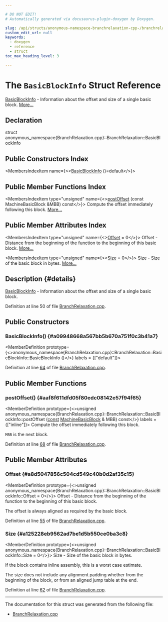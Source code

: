 ```yaml
---

# DO NOT EDIT!
# Automatically generated via docusaurus-plugin-doxygen by Doxygen.

slug: /api/structs/anonymous-namespace-branchrelaxation-cpp-/branchrelaxation/basicblockinfo
custom_edit_url: null
keywords:
  - doxygen
  - reference
  - struct
toc_max_heading_level: 3

---
```





# The `BasicBlockInfo` Struct Reference

<DoxygenPage pluginConfig={pluginConfig}>

<a href="/docs/api/structs/llvm/basicblockinfo">BasicBlockInfo</a> - Information about the offset and size of a single basic block. <a href="#details">More...</a>

## Declaration

<CodeBlock>struct anonymous_namespace{BranchRelaxation.cpp}::BranchRelaxation::BasicBlockInfo</CodeBlock>

## Public Constructors Index

<MembersIndex>

<MembersIndexItem
  name={<><a href="#a09948668a567bb5b670a751f0c3b41a7">BasicBlockInfo</a> ()=default</>}>
</MembersIndexItem>

</MembersIndex>

## Public Member Functions Index

<MembersIndex>

<MembersIndexItem
  type="unsigned"
  name={<><a href="#aaf8f611dfd05f80edc08142e57f94f65">postOffset</a> (const MachineBasicBlock &amp;MBB) const</>}>
Compute the offset immediately following this block. <a href="#aaf8f611dfd05f80edc08142e57f94f65">More...</a>
</MembersIndexItem>

</MembersIndex>

## Public Member Attributes Index

<MembersIndex>

<MembersIndexItem
  type="unsigned"
  name={<><a href="#a8d5047856c504cd549c40b0d2af35c15">Offset</a> = 0</>}>
Offset - Distance from the beginning of the function to the beginning of this basic block. <a href="#a8d5047856c504cd549c40b0d2af35c15">More...</a>
</MembersIndexItem>

<MembersIndexItem
  type="unsigned"
  name={<><a href="#a125228eb9562ad7be1d5b550ce0ba3c8">Size</a> = 0</>}>
Size - Size of the basic block in bytes. <a href="#a125228eb9562ad7be1d5b550ce0ba3c8">More...</a>
</MembersIndexItem>

</MembersIndex>

## Description {#details}

<a href="/docs/api/structs/llvm/basicblockinfo">BasicBlockInfo</a> - Information about the offset and size of a single basic block.

Definition at line 50 of file <a href="/docs/api/files/lib/lib/codegen/branchrelaxation-cpp">BranchRelaxation.cpp</a>.

<SectionDefinition>

## Public Constructors

### BasicBlockInfo() {#a09948668a567bb5b670a751f0c3b41a7}

<MemberDefinition
  prototype={<>anonymous&#95;namespace&#123;BranchRelaxation.cpp&#125;::BranchRelaxation::BasicBlockInfo::BasicBlockInfo ()</>}
  labels = {["default"]}>

Definition at line <a href="/docs/api/files/lib/lib/codegen/branchrelaxation-cpp/#l00064">64</a> of file <a href="/docs/api/files/lib/lib/codegen/branchrelaxation-cpp">BranchRelaxation.cpp</a>.
</MemberDefinition>

</SectionDefinition>

<SectionDefinition>

## Public Member Functions

### postOffset() {#aaf8f611dfd05f80edc08142e57f94f65}

<MemberDefinition
  prototype={<>unsigned anonymous&#95;namespace&#123;BranchRelaxation.cpp&#125;::BranchRelaxation::BasicBlockInfo::postOffset (<a href="/docs/api/files/lib/lib/target/lib/target/aarch64/aarch64promoteconstant-cpp/#a90f8350fecae261c25be85d38b451bff">const</a> <a href="/docs/api/classes/llvm/machinebasicblock">MachineBasicBlock</a> &amp; MBB) const</>}
  labels = {["inline"]}>
Compute the offset immediately following this block.

<code>MBB</code> is the next block.

Definition at line <a href="/docs/api/files/lib/lib/codegen/branchrelaxation-cpp/#l00068">68</a> of file <a href="/docs/api/files/lib/lib/codegen/branchrelaxation-cpp">BranchRelaxation.cpp</a>.
</MemberDefinition>

</SectionDefinition>

<SectionDefinition>

## Public Member Attributes

### Offset {#a8d5047856c504cd549c40b0d2af35c15}

<MemberDefinition
  prototype={<>unsigned anonymous&#95;namespace&#123;BranchRelaxation.cpp&#125;::BranchRelaxation::BasicBlockInfo::Offset = 0</>}>
Offset - Distance from the beginning of the function to the beginning of this basic block.

The offset is always aligned as required by the basic block.

Definition at line <a href="/docs/api/files/lib/lib/codegen/branchrelaxation-cpp/#l00055">55</a> of file <a href="/docs/api/files/lib/lib/codegen/branchrelaxation-cpp">BranchRelaxation.cpp</a>.
</MemberDefinition>

### Size {#a125228eb9562ad7be1d5b550ce0ba3c8}

<MemberDefinition
  prototype={<>unsigned anonymous&#95;namespace&#123;BranchRelaxation.cpp&#125;::BranchRelaxation::BasicBlockInfo::Size = 0</>}>
Size - Size of the basic block in bytes.

If the block contains inline assembly, this is a worst case estimate.

The size does not include any alignment padding whether from the beginning of the block, or from an aligned jump table at the end.

Definition at line <a href="/docs/api/files/lib/lib/codegen/branchrelaxation-cpp/#l00062">62</a> of file <a href="/docs/api/files/lib/lib/codegen/branchrelaxation-cpp">BranchRelaxation.cpp</a>.
</MemberDefinition>

</SectionDefinition>

<hr/>

The documentation for this struct was generated from the following file:

<ul>
<li><a href="/docs/api/files/lib/lib/codegen/branchrelaxation-cpp">BranchRelaxation.cpp</a></li>
</ul>

</DoxygenPage>

